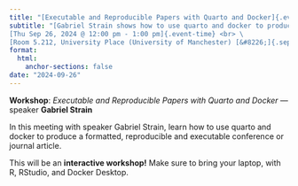 ```yaml
---
title: "[Executable and Reproducible Papers with Quarto and Docker]{.event-title}"
subtitle: "[Gabriel Strain shows how to use quarto and docker to produce a formatted, reproducible and executable conference or journal article.]{.event-summary} <br> \
[Thu Sep 26, 2024 @ 12:00 pm - 1:00 pm]{.event-time} <br> \
[Room 5.212, University Place (University of Manchester) [&#8226;]{.sep} Online via Microsoft Teams]{.event-location}"
format:
  html:
    anchor-sections: false
date: "2024-09-26"
---
```


**Workshop**: *Executable and Reproducible Papers with Quarto and Docker* &#8212; speaker **Gabriel Strain**

In this meeting with speaker Gabriel Strain, learn how to use quarto and docker to produce a formatted, reproducible and executable conference or journal article.

This will be an **interactive workshop!** Make sure to bring your laptop, with
R, RStudio, and Docker Desktop.

